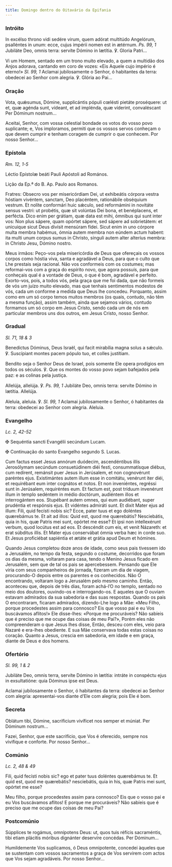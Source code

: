 ```yaml
---
title: Domingo dentro do Oitavário da Epifania
---
```


### Intróito

<div class="side-by-side not-content">

In excélso throno vidi sedére virum, quem adórat multitúdo Angelórum,
    psalléntes in unum: ecce, cujus impérii nomen est in ætérnum.
    <em>Ps. 99, 1</em>
    Jubiláte Deo, omnis terra: servíte Dómino in lætítia. ℣. Gloria Patri...

Vi um Homem, sentado em um trono muito elevado, a quem a multidão dos Anjos
    adorava, cantando em coro de vozes: «Eis Aquele cujo império é eterno!»
    <em>Sl. 99, 1</em> Aclamai jubilosamente o Senhor, ó habitantes da terra: obedecei
    ao Senhor com alegria. ℣. Glória ao Pai...

</div>

### Oração

<div class="side-by-side not-content">

Vota, quǽsumus, Dómine, supplicántis pópuli cœlésti pietáte proséquere: ut
    et, quæ agénda sunt, vídeant, et ad implénda, quæ víderint, convaléscant Per
    Dóminum nostrum...

Aceitai, Senhor, com vossa celestial bondade os votos do vosso povo
    suplicante; e, Vos imploramos, permiti que os vossos servos conheçam o que
    devem cumprir e tenham coragem de cumprir o que conhecem. Por nosso
    Senhor...

</div>

### Epístola

<em>Rm. 12, 1-5</em>

<div class="side-by-side not-content">

Léctio Epístolæ beáti Pauli Apóstoli ad Romános.

Lição da Ep.ª do B. Ap. Paulo aos Romanos.

Fratres: Obsecro vos per misericórdiam Dei, ut exhibeátis córpora vestra
    hóstiam vivéntem, sanctam, Deo placéntem, rationábile obséquium vestrum. Et
    nolíte conformári huic sǽculo, sed reformámini in novitáte sensus vestri: ut
    probétis, quæ sit volúntas Dei bona, et benéplacens, et perfécta. Dico enim
    per grátiam, quæ data est mihi, ómnibus qui sunt inter vos: Non plus sápere,
    quam opórtet sápere, sed sápere ad sobrietátem: et unicuique sicut Deus
    divísit mensúram fídei. Sicut enim in uno córpore multa membra habémus,
    ómnia autem membra non eúndem actum habent: ita multi unum corpus sumus in
    Christo, sínguli autem alter alteríus membra: in Christo Jesu, Dómino
    nostro.

Meus irmãos: Peço-vos pela misericórdia de Deus que ofereçais os vossos
    corpos como hóstia viva, santa e agradável a Deus, para que o culto que Lhe
    prestais seja racional. Não vos conformeis com os costumes; mas reformai-vos
    com a graça do espírito novo, que agora possuís, para que conheçais qual é a
    vontade de Deus, o que é bom, agradável e perfeito. Exorto-vos, pois, a
    todos vós, pela graça que me foi dada, que não formeis de vós um juízo muito
    elevado, mas que tenhais sentimentos modestos de vós, cada um conforme a
    medida que Deus lhe concedeu. Porquanto, assim como em um só corpo temos
    muitos membros (os quais, contudo, não têm a mesma função), assim também,
    ainda que sejamos vários, contudo formamos um só corpo em Jesus Cristo,
    sendo cada um de nós em particular membros uns dos outros, em Jesus Cristo,
    nosso Senhor.

</div>

### Gradual

<em>Sl. 71, 18 & 3</em>

<div class="side-by-side not-content">

Benedíctus Dóminus, Deus Israël, qui facit mirabília magna solus a sǽculo.
    ℣. Suscípiant montes pacem pópulo tuo, et colles justítiam.

Bendito seja o Senhor Deus de Israel, pois somente Ele opera prodígios em
    todos os séculos. ℣. Que os montes do vosso povo sejam bafejados pela paz: e
    as colinas pela justiça.

Allelúja, allelúja. ℣. <em>Ps. 99, 1</em> Jubiláte Deo, omnis terra: servíte
    Dómino in lætítia. Allelúja.

Aleluia, aleluia. ℣. <em>Sl. 99, 1</em> Aclamai jubilosamente o Senhor, ó
    habitantes da terra: obedecei ao Senhor com alegria. Aleluia.

</div>

### Evangelho

<em>Lc. 2, 42-52</em>

<div class="side-by-side not-content">

<span class="cross text-red-500">✠</span> Sequéntia sancti Evangélii
    secúndum Lucam.

<span class="cross text-red-500">✠</span> Continuação do santo Evangelho
    segundo S. Lucas.

Cum factus esset Jesus annórum duódecim, ascendéntibus illis Jerosólymam
    secúndum consuetúdinem diéi festi, consummatísque diébus, cum redírent,
    remánsit puer Jesus in Jerúsalem, et non cognovérunt paréntes ejus.
    Existimántes autem illum esse in comitátu, venérunt iter diéi, et
    requirébant eum inter cognátos et notos. Et non inveniéntes, regréssi sunt
    in Jerúsalem, requiréntes eum. Et factum est, post tríduum invenérunt illum
    in templo sedéntem in médio doctórum, audiéntem illos et interrogántem eos.
    Stupébant autem omnes, qui eum audiébant, super prudéntia et respónsis ejus.
    Et vidéntes admiráti sunt. Et dixit Mater ejus ad illum: Fili, quid fecísti
    nobis sic? Ecce, pater tuus et ego doléntes quærebámus te. Et ait ad illos:
    Quid est, quod me quærebátis? Nesciebátis, quia in his, quæ Patris mei sunt,
    opórtet me esse? Et ipsi non intellexérunt verbum, quod locútus est ad eos.
    Et descéndit cum eis, et venit Názareth: et erat súbditus illis. Et Mater
    ejus conservábat ómnia verba hæc in corde suo. Et Jesus proficiébat
    sapiéntia et ætáte et grátia apud Deum et hómines.

Quando Jesus completou doze anos de idade, como seus pais tivessem ido a
    Jerusalém, no tempo da festa, segundo o costume, decorridos que foram os
    dias da mesma, voltaram para casa, tendo o Menino Jesus ficado em Jerusalém,
    sem que de tal os pais se apercebessem. Pensando que Ele viria com seus
    companheiros de jornada, fizeram um dia de viagem, procurando-O depois entre
    os parentes e os conhecidos. Não O encontrando, voltaram logo a Jerusalém
    pelo mesmo caminho. Então, aconteceu que, depois de três dias, foram
    achá-l’O no templo, sentado no meio dos doutores, ouvindo-os e
    interrogando-os. E aqueles que O ouviam estavam admirados da sua sabedoria e
    das suas respostas. Quando os pais O encontraram, ficaram admirados,
    dizendo-Lhe logo a Mãe: «Meu Filho, porque procedestes assim para connosco?
    Eis que vosso pai e eu Vos buscávamos aflitos!» Ele disse-lhes: «Porque me
    procuráveis? Não sabíeis que é preciso que me ocupe das coisas de meu Pai?»,
    Porém eles não compreenderam o que Jesus lhes disse, Então, desceu com eles,
    veio para Nazaré e era-lhes obediente. E sua Mãe conservava todas estas
    coisas no coração. Quanto a Jesus, crescia em sabedoria, em idade e em
    graça, diante de Deus e dos homens.

</div>

### Ofertório

<em>Sl. 99, 1 & 2</em>

<div class="side-by-side not-content">

Jubiláte Deo, omnis terra, servíte Dómino in lætítia: intráte in conspéctu
    ejus in exsultatióne: quia Dóminus ipse est Deus.

Aclamai jubilosamente o Senhor, ó habitantes da terra: obedecei ao Senhor
    com alegria: apresentai-vos diante d’Ele com alegria; pois Ele é bom.

</div>

### Secreta

<div class="side-by-side not-content">

Oblátum tibi, Dómine, sacrificium vivíficet nos semper et múniat. Per
    Dóminum nostrum...

Fazei, Senhor, que este sacrifício, que Vos é oferecido, sempre nos
    vivifique e conforte. Por nosso Senhor...

</div>

### Comúnio

<em>Lc. 2, 48 & 49</em>

<div class="side-by-side not-content">

Fili, quid fecísti nobis sic? ego et pater tuus doléntes quærebámus te. Et
    quid est, quod me quærebátis? nesciebátis, quia in his, quæ Patris mei sunt,
    opórtet me esse?

Meu filho, porque procedestes assim para connosco? Eis que o vosso pai e eu
    Vos buscávamos aflitos! E porque me procuráveis? Não sabíeis que é preciso
    que me ocupe das coisas de meu Pai?

</div>

### Postcomúnio

<div class="side-by-side not-content">

Súpplices te rogámus, omnípotens Deus: ut, quos tuis réfícis sacraméntis,
    tibi etiam plácitis móribus dignánter deservíre concédas. Per Dóminum...

Humildemente Vos suplicamos, ó Deus omnipotente, concedei àqueles que se
    sustentam com vossos sacramentos a graça de Vos servirem com actos que Vos
    sejam agradáveis. Por nosso Senhor...

</div>
